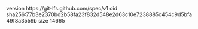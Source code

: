 version https://git-lfs.github.com/spec/v1
oid sha256:77b3e2370bd2b58fa23f832d548e2d63c10e7238885c454c9d5bfa49f8a3559b
size 14665
